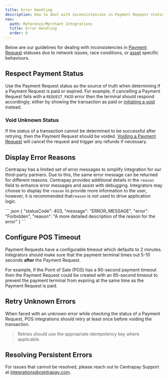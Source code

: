 ```yaml
---
title: Error Handling
description: How to deal with inconsistencies in Payment Request statuses due to network issues or race conditions.
nav:
  path: Reference/Merchant Integrations
  title: Error Handling
  order: 8
---
```


Below are our guidelines for dealing with inconsistencies in [Payment Request](/api/payment-requests) statuses due to network issues, race conditions, or [asset](/api/asset-types/) specific behaviours.

## Respect Payment Status

Use the Payment Request status as the source of truth when determining if a Payment Request is paid or expired. For example, if cancelling a Payment Request fails with a `REQUEST_PAID` error then the terminal should respond accordingly; either by showing the transaction as paid or [initiating a void](/api/payment-requests#void-a-payment-request) instead.

### Void Unknown Status

If the status of a transaction cannot be determined to be successful after retrying, then the Payment Request should be voided. [Voiding a Payment Request](/api/payment-requests#void-a-payment-request) will cancel the request and trigger any refunds if necessary.

## Display Error Reasons

Centrapay has a limited set of error messages to simplify integration for our third-party partners.
Due to this, the same error message can be returned for different reasons.
Centrapay provides additional details in the `reason` field to enhance error messages and assist with debugging.
Integrators may choose to display the `reason` to provide more information to the user, however, it is recommended that`reason` is not used to drive application logic.

<CodePanel title="Error Response">
``` json
{
  "statusCode": 403,
  "message": "ERROR_MESSAGE",
  "error": "Forbidden",
  "reason": "A more detailed description of the reason for the error"
}
```
</CodePanel>


## Configure POS Timeout

Payment Requests have a configurable timeout which defaults to 2 minutes. Integrators should make sure that the payment terminal times out 5-10 seconds **after** the Payment Request.

For example, if the Point of Sale (POS) has a 90-second payment timeout then the Payment Request could be created with an 85-second timeout to prevent the payment terminal from expiring at the same time as the Payment Request is paid.

## Retry Unknown Errors

When faced with an unknown error while checking the status of a Payment Request, POS integrations should retry at least once before voiding the transaction.

> Retries should use the appropriate idempotency key where applicable.

## Resolving Persistent Errors

For issues that cannot be resolved, please reach out to Centrapay Support at integrations@centrapay.com.
